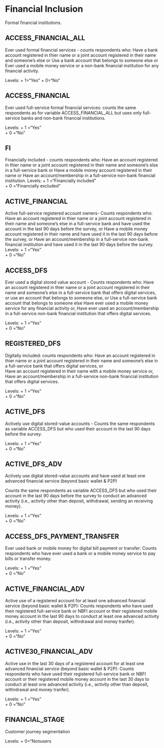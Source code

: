 # Financial Inclusion
Formal financial institutions.

## ACCESS_FINANCIAL_ALL
Ever used formal financial services - counts respondents who:
    Have a bank account registered in thier name or a joint account registered in their name and someone's else or 
    Use a bank account that belongs to someone else or 
    Ever used a mobile money service or a non-bank financial institution for any financial activity. 

Levels:
+ 1="Yes"
+ 0="No"
    
## ACCESS_FINANCIAL 
Ever used full-service formal financial services: counts the same respondents as for variable ACCESS_FINANCIAL_ALL but uses only full-service banks and non-bank financial institutions. 

Levels: 
+ 1 ="Yes"  
+ 0 ="No"

## FI
Financially included - counts respondents who: 
    Have an account registered in thier name or a joint account registered in their name and someone's else in a full-service           bank or
    Have a mobile money account registered in their name or
    Have an account/membership in a full-service non-bank financial institution. 
Levels: 
+ 1 ="Financially included"  
+ 0 ="Financially excluded"    

## ACTIVE_FINANCIAL		
Active full-service registered account owners- Counts respondents who: 
    Have an account registered in thier name or a joint account registered in their name and someone's else in a full-service           bank and have used the account in the last 90 days before the survey, or
    Have a mobile money account registered in their name and have used it in the last 90 days before the survey, or
    Have an account/membership in a full-service non-bank financial institution and have used it in the last 90 days before the         survey.
Levels: 
+ 1 ="Yes"  
+ 0 ="No"

## ACCESS_DFS		
Ever used a digital stored value account - Counts respondents who: 
    Have an account registered in thier name or a joint account registered in their name and someone's else in a full-service           bank that offers digital services, or  use an account that belongs to someone else, or 
    Use a full-service bank account that belongs to someone else
    Have ever used a mobile money service for any financial activity or,
    Have ever used an account/membership in a full-service non-bank financial institution that offers digital services.

Levels: 
+ 1 ="Yes"  
+ 0 ="No" 

## REGISTERED_DFS		
Digitally included: counts respondents who: 
    Have an account registered in thier name or a joint account registered in their name and someone's else in a full-service           bank that offers digital services, or   
    Have an account registered in their name with a mobile money service or,
    Have an account/membership in a full-service non-bank financial institution that offers digital services. 

Levels: 
+ 1 ="Yes"  
+ 0 ="No"

## ACTIVE_DFS		
Actively use digital stored-value accounts - Counts the same respondents as variable ACCESS_DFS but who used their account in the last 90 days before the survey. 

Levels: 
+ 1 ="Yes"  
+ 0 ="No"

## ACTIVE_DFS_ADV		
Actively use digital stored-value accounts and have used at least one advanced financial service (beyond basic wallet & P2P)

Counts the same respondents as variable ACCESS_DFS but who used their account in the last 90 days before the survey to conduct an advanced activity (i.e., activity other than deposit, withdrawal, sending an receiving money). 

Levels: 
+ 1 ="Yes"  
+ 0 ="No"

## ACCESS_DFS_PAYMENT_TRANSFER		
Ever used bank or mobile money for digital bill payment or transfer: Counts respondents who have ever used a bank or a mobile money service to pay bills or transfer money. 

Levels: 
+ 1 ="Yes"  
+ 0 ="No"

## ACTIVE_FINANCIAL_ADV		
Active use of a registered account for at least one advanced financial service (beyond basic wallet & P2P): Counts respondents who have used their registered full-service bank or NBFI account or their registered mobile money account in the last 90 days to conduct at least one advanced activity (i.e., activity other than deposit, withrdrawal and money tranfer).

Levels: 
+ 1 ="Yes"  
+ 0 ="No"

## ACTIVE30_FINANCIAL_ADV		
Active use in the last 30 days of a registered account for at least one advanced financial service (beyond basic wallet & P2P): Counts respondents who have used their registered full-service bank or NBFI account or their registered mobile money account in the last 30 days to conduct at least one advanced activity (i.e., activity other than deposit, withrdrawal and money tranfer).

Levels: 
+ 1 ="Yes"  
+ 0 ="No"

## FINANCIAL_STAGE		
Customer journey segmentation

Levels:
+ 0="Nonusers

